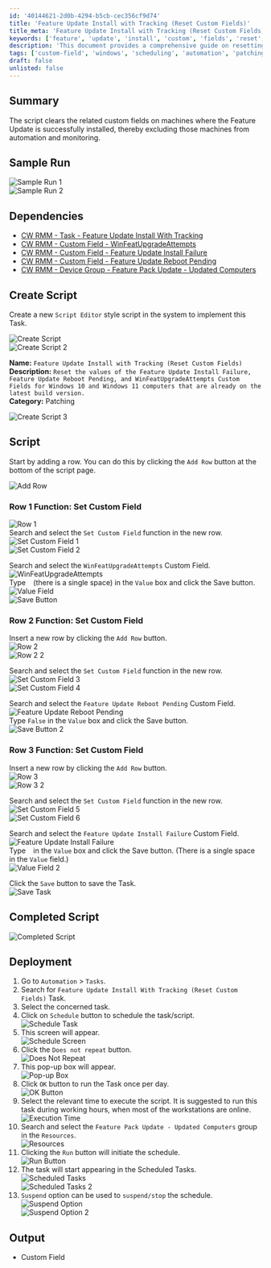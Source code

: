 ```yaml
---
id: '40144621-2d0b-4294-b5cb-cec356cf9d74'
title: 'Feature Update Install with Tracking (Reset Custom Fields)'
title_meta: 'Feature Update Install with Tracking (Reset Custom Fields)'
keywords: ['feature', 'update', 'install', 'custom', 'fields', 'reset', 'tracking']
description: 'This document provides a comprehensive guide on resetting custom fields for Windows 10 and Windows 11 computers after a successful feature update installation. It includes sample runs, dependencies, script creation, and deployment instructions to ensure proper automation and monitoring.'
tags: ['custom-field', 'windows', 'scheduling', 'automation', 'patching']
draft: false
unlisted: false
---
```

## Summary

The script clears the related custom fields on machines where the Feature Update is successfully installed, thereby excluding those machines from automation and monitoring.

## Sample Run

![Sample Run 1](../../../static/img/Feature-Update-Install-with-Tracking-(Reset-Custom-Fields)/image_1.png)  
![Sample Run 2](../../../static/img/Feature-Update-Install-with-Tracking-(Reset-Custom-Fields)/image_2.png)  

## Dependencies

- [CW RMM - Task - Feature Update Install With Tracking](https://proval.itglue.com/DOC-5078775-12947845)
- [CW RMM - Custom Field - WinFeatUpgradeAttempts](https://proval.itglue.com/DOC-5078775-12949095)
- [CW RMM - Custom Field - Feature Update Install Failure](https://proval.itglue.com/DOC-5078775-14592254)
- [CW RMM - Custom Field - Feature Update Reboot Pending](https://proval.itglue.com/DOC-5078775-14592255)
- [CW RMM - Device Group - Feature Pack Update - Updated Computers](https://proval.itglue.com/DOC-5078775-14592309)

## Create Script

Create a new `Script Editor` style script in the system to implement this Task.

![Create Script](../../../static/img/Feature-Update-Install-with-Tracking-(Reset-Custom-Fields)/image_3.png)  
![Create Script 2](../../../static/img/Feature-Update-Install-with-Tracking-(Reset-Custom-Fields)/image_4.png)  

**Name:** `Feature Update Install with Tracking (Reset Custom Fields)`  
**Description:** `Reset the values of the Feature Update Install Failure, Feature Update Reboot Pending, and WinFeatUpgradeAttempts Custom Fields for Windows 10 and Windows 11 computers that are already on the latest build version.`  
**Category:** Patching  

![Create Script 3](../../../static/img/Feature-Update-Install-with-Tracking-(Reset-Custom-Fields)/image_5.png)  

## Script

Start by adding a row. You can do this by clicking the `Add Row` button at the bottom of the script page.

![Add Row](../../../static/img/Feature-Update-Install-with-Tracking-(Reset-Custom-Fields)/image_6.png)  

### Row 1 Function: Set Custom Field  
![Row 1](../../../static/img/Feature-Update-Install-with-Tracking-(Reset-Custom-Fields)/image_7.png)  
Search and select the `Set Custom Field` function in the new row.  
![Set Custom Field 1](../../../static/img/Feature-Update-Install-with-Tracking-(Reset-Custom-Fields)/image_8.png)  
![Set Custom Field 2](../../../static/img/Feature-Update-Install-with-Tracking-(Reset-Custom-Fields)/image_9.png)  

Search and select the `WinFeatUpgradeAttempts` Custom Field.  
![WinFeatUpgradeAttempts](../../../static/img/Feature-Update-Install-with-Tracking-(Reset-Custom-Fields)/image_10.png)  
Type ` ` (there is a single space) in the `Value` box and click the Save button.  
![Value Field](../../../static/img/Feature-Update-Install-with-Tracking-(Reset-Custom-Fields)/image_11.png)  
![Save Button](../../../static/img/Feature-Update-Install-with-Tracking-(Reset-Custom-Fields)/image_12.png)  

### Row 2 Function: Set Custom Field  
Insert a new row by clicking the `Add Row` button.  
![Row 2](../../../static/img/Feature-Update-Install-with-Tracking-(Reset-Custom-Fields)/image_13.png)  
![Row 2 2](../../../static/img/Feature-Update-Install-with-Tracking-(Reset-Custom-Fields)/image_7.png)  

Search and select the `Set Custom Field` function in the new row.  
![Set Custom Field 3](../../../static/img/Feature-Update-Install-with-Tracking-(Reset-Custom-Fields)/image_8.png)  
![Set Custom Field 4](../../../static/img/Feature-Update-Install-with-Tracking-(Reset-Custom-Fields)/image_9.png)  

Search and select the `Feature Update Reboot Pending` Custom Field.  
![Feature Update Reboot Pending](../../../static/img/Feature-Update-Install-with-Tracking-(Reset-Custom-Fields)/image_14.png)  
Type `False` in the `Value` box and click the Save button.  
![Save Button 2](../../../static/img/Feature-Update-Install-with-Tracking-(Reset-Custom-Fields)/image_15.png)  

### Row 3 Function: Set Custom Field  
Insert a new row by clicking the `Add Row` button.  
![Row 3](../../../static/img/Feature-Update-Install-with-Tracking-(Reset-Custom-Fields)/image_13.png)  
![Row 3 2](../../../static/img/Feature-Update-Install-with-Tracking-(Reset-Custom-Fields)/image_7.png)  

Search and select the `Set Custom Field` function in the new row.  
![Set Custom Field 5](../../../static/img/Feature-Update-Install-with-Tracking-(Reset-Custom-Fields)/image_8.png)  
![Set Custom Field 6](../../../static/img/Feature-Update-Install-with-Tracking-(Reset-Custom-Fields)/image_9.png)  

Search and select the `Feature Update Install Failure` Custom Field.  
![Feature Update Install Failure](../../../static/img/Feature-Update-Install-with-Tracking-(Reset-Custom-Fields)/image_16.png)  
Type ` ` in the `Value` box and click the Save button. (There is a single space in the `Value` field.)  
![Value Field 2](../../../static/img/Feature-Update-Install-with-Tracking-(Reset-Custom-Fields)/image_17.png)  

Click the `Save` button to save the Task.  
![Save Task](../../../static/img/Feature-Update-Install-with-Tracking-(Reset-Custom-Fields)/image_18.png)  

## Completed Script

![Completed Script](../../../static/img/Feature-Update-Install-with-Tracking-(Reset-Custom-Fields)/image_19.png)  

## Deployment

1. Go to `Automation` > `Tasks`.
2. Search for `Feature Update Install With Tracking (Reset Custom Fields)` Task.
3. Select the concerned task.
4. Click on `Schedule` button to schedule the task/script.  
   ![Schedule Task](../../../static/img/Feature-Update-Install-with-Tracking-(Reset-Custom-Fields)/image_20.png)  
5. This screen will appear.  
   ![Schedule Screen](../../../static/img/Feature-Update-Install-with-Tracking-(Reset-Custom-Fields)/image_21.png)  
6. Click the `Does not repeat` button.  
   ![Does Not Repeat](../../../static/img/Feature-Update-Install-with-Tracking-(Reset-Custom-Fields)/image_22.png)  
7. This pop-up box will appear.  
   ![Pop-up Box](../../../static/img/Feature-Update-Install-with-Tracking-(Reset-Custom-Fields)/image_23.png)  
8. Click `OK` button to run the Task once per day.  
   ![OK Button](../../../static/img/Feature-Update-Install-with-Tracking-(Reset-Custom-Fields)/image_24.png)  
9. Select the relevant time to execute the script. It is suggested to run this task during working hours, when most of the workstations are online.  
   ![Execution Time](../../../static/img/Feature-Update-Install-with-Tracking-(Reset-Custom-Fields)/image_24.png)  
10. Search and select the `Feature Pack Update - Updated Computers` group in the `Resources`.  
    ![Resources](../../../static/img/Feature-Update-Install-with-Tracking-(Reset-Custom-Fields)/image_25.png)  
11. Clicking the `Run` button will initiate the schedule.  
    ![Run Button](../../../static/img/Feature-Update-Install-with-Tracking-(Reset-Custom-Fields)/image_26.png)  
12. The task will start appearing in the Scheduled Tasks.  
    ![Scheduled Tasks](../../../static/img/Feature-Update-Install-with-Tracking-(Reset-Custom-Fields)/image_27.png)  
    ![Scheduled Tasks 2](../../../static/img/Feature-Update-Install-with-Tracking-(Reset-Custom-Fields)/image_28.png)  
13. `Suspend` option can be used to `suspend/stop` the schedule.  
    ![Suspend Option](../../../static/img/Feature-Update-Install-with-Tracking-(Reset-Custom-Fields)/image_29.png)  
    ![Suspend Option 2](../../../static/img/Feature-Update-Install-with-Tracking-(Reset-Custom-Fields)/image_30.png)  

## Output

- Custom Field











